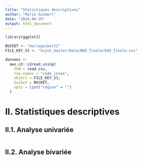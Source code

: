 ```yaml
---
title: "Statistiques descriptives"
author: "Marie Guibert"
date: "2024-04-29"
output: html_document
---
```


```r
library(ggplot2)
```


```r
BUCKET <- "marieguibert2"
FILE_KEY_S3 <- "Sujet_master/Data/BDD_finale/bdd_finale.csv"

donnees <- 
  aws.s3::s3read_using(
    FUN = read.csv, 
    row.names = "code_insee",
    object = FILE_KEY_S3,
    bucket = BUCKET,
    opts = list("region" = "")
  )
```

# II. Statistiques descriptives

## II.1. Analyse univariée

```r

```

## II.2. Analyse bivariée

